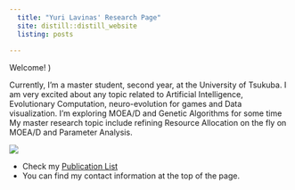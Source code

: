 ```yaml
---
  title: "Yuri Lavinas' Research Page"
  site: distill::distill_website
  listing: posts
  
---
```

  
  Welcome! )

<div class="column-left">

Currently, I'm a master student, second year, at the University of Tsukuba. I am very excited about any topic related to Artificial Intelligence, Evolutionary Computation, neuro-evolution for games and Data visualization. I'm exploring MOEA/D and Genetic Algorithms for some time My master research topic include refining Resource Allocation on the fly on MOEA/D and Parameter Analysis.  
</div>
<div class="column-right">
![](imgs/myself.png)
</div>


- Check my [Publication List](profile.html)
- You can find my contact information at the top of the page.